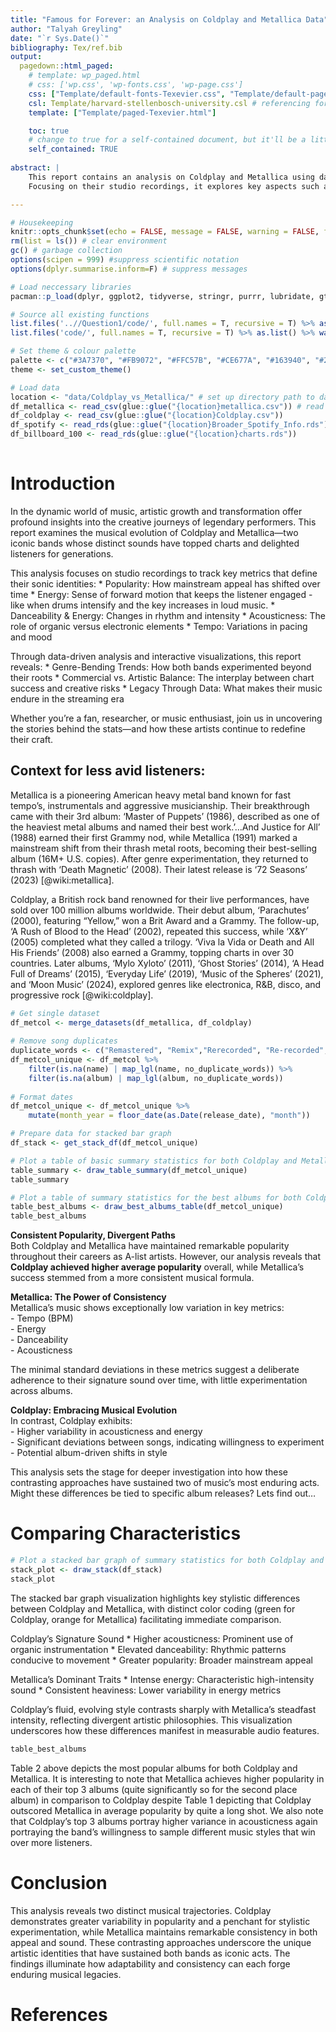 ```yaml
---
title: "Famous for Forever: an Analysis on Coldplay and Metallica Data"
author: "Talyah Greyling"
date: "`r Sys.Date()`"
bibliography: Tex/ref.bib       
output:
  pagedown::html_paged:
    # template: wp_paged.html
    # css: ['wp.css', 'wp-fonts.css', 'wp-page.css']
    css: ["Template/default-fonts-Texevier.css", "Template/default-page-Texevier.css", "Template/default-Texevier.css"]
    csl: Template/harvard-stellenbosch-university.csl # referencing format used.
    template: ["Template/paged-Texevier.html"]

    toc: true 
    # change to true for a self-contained document, but it'll be a litte slower for Pandoc to render
    self_contained: TRUE
    
abstract: |
    This report contains an analysis on Coldplay and Metallica using data supplied by Spotify to uncover in the fame achieved by these 2 famous band truely is forever. 
    Focusing on their studio recordings, it explores key aspects such as album characteristics, industry trends, and the distinction between live and studio performances. The report presents statistical tables and visualizations to provide insights into the longevity and musical progression of these iconic bands.  

---
```



```r

# Housekeeping 
knitr::opts_chunk$set(echo = FALSE, message = FALSE, warning = FALSE, fig.width = 6, fig.height = 5, fig.pos = 'H') # set chunk defaults 
rm(list = ls()) # clear environment 
gc() # garbage collection
options(scipen = 999) #suppress scientific notation
options(dplyr.summarise.inform=F) # suppress messages 

# Load neccessary libraries 
pacman::p_load(dplyr, ggplot2, tidyverse, stringr, purrr, lubridate, gt, fmsb, hrbrthemes) ############## update

# Source all existing functions 
list.files('..//Question1/code/', full.names = T, recursive = T) %>% as.list() %>% walk(~source(.))
list.files('code/', full.names = T, recursive = T) %>% as.list() %>% walk(~source(.))

# Set theme & colour palette
palette <- c("#3A7370", "#FB9072", "#FFC57B", "#CE677A", "#163940", "#2C1F2C")
theme <- set_custom_theme()

# Load data
location <- "data/Coldplay_vs_Metallica/" # set up directory path to data 
df_metallica <- read_csv(glue::glue("{location}metallica.csv")) # read in csv file
df_coldplay <- read_csv(glue::glue("{location}Coldplay.csv")) 
df_spotify <- read_rds(glue::glue("{location}Broader_Spotify_Info.rds")) # read in rds file
df_billboard_100 <- read_rds(glue::glue("{location}charts.rds"))
 
```

# Introduction 

In the dynamic world of music, artistic growth and transformation offer profound insights into the creative journeys of legendary performers. This report examines the musical evolution of Coldplay and Metallica—two iconic bands whose distinct sounds have topped charts and delighted listeners for generations. 

This analysis focuses on studio recordings to track key metrics that define their sonic identities:
* Popularity: How mainstream appeal has shifted over time
* Energy: Sense of forward motion that keeps the listener engaged - like when drums intensify and the key increases in loud music. 
* Danceability & Energy: Changes in rhythm and intensity
* Acousticness: The role of organic versus electronic elements
* Tempo: Variations in pacing and mood

Through data-driven analysis and interactive visualizations, this report reveals:
* Genre-Bending Trends: How both bands experimented beyond their roots
* Commercial vs. Artistic Balance: The interplay between chart success and creative risks
* Legacy Through Data: What makes their music endure in the streaming era

Whether you're a fan, researcher, or music enthusiast, join us in uncovering the stories behind the stats—and how these artists continue to redefine their craft.

## Context for less avid listeners: 
Metallica is a pioneering American heavy metal band known for fast tempo's, instrumentals and aggressive musicianship. Their breakthrough came with their 3rd album: 'Master of Puppets' (1986), described as one of the heaviest metal albums and named their best work.'...And Justice for All' (1988) earned their first Grammy nod, while Metallica (1991) marked a mainstream shift from their thrash metal roots, becoming their best-selling album (16M+ U.S. copies). After genre experimentation, they returned to thrash with 'Death Magnetic' (2008). Their latest release is '72 Seasons' (2023) [@wiki:metallica]. 

Coldplay, a British rock band renowned for their live performances, have sold over 100 million albums worldwide. Their debut album, 'Parachutes' (2000), featuring "Yellow," won a Brit Award and a Grammy. The follow-up, 'A Rush of Blood to the Head' (2002), repeated this success, while 'X&Y' (2005) completed what they called a trilogy. 'Viva la Vida or Death and All His Friends' (2008) also earned a Grammy, topping charts in over 30 countries. Later albums, 'Mylo Xyloto' (2011), 'Ghost Stories' (2014), 'A Head Full of Dreams' (2015), 'Everyday Life' (2019), 'Music of the Spheres' (2021), and 'Moon Music' (2024), explored genres like electronica, R&B, disco, and progressive rock [@wiki:coldplay].

```r

# Get single dataset 
df_metcol <- merge_datasets(df_metallica, df_coldplay)
  
# Remove song duplicates 
duplicate_words <- c("Remastered", "Remix","Rerecorded", "Re-recorded", "Deluxe", "Live", "Edit", "Edition", "Prospekt")
df_metcol_unique <- df_metcol %>%
    filter(is.na(name) | map_lgl(name, no_duplicate_words)) %>% 
    filter(is.na(album) | map_lgl(album, no_duplicate_words)) 
    
# Format dates
df_metcol_unique <- df_metcol_unique %>%
    mutate(month_year = floor_date(as.Date(release_date), "month")) 

# Prepare data for stacked bar graph
df_stack <- get_stack_df(df_metcol_unique)

```

```r

# Plot a table of basic summary statistics for both Coldplay and Metallica
table_summary <- draw_table_summary(df_metcol_unique)
table_summary

```

```r

# Plot a table of summary statistics for the best albums for both Coldplay and Metallica
table_best_albums <- draw_best_albums_table(df_metcol_unique)
table_best_albums

```

**Consistent Popularity, Divergent Paths**  
Both Coldplay and Metallica have maintained remarkable popularity throughout their careers as A-list artists. However, our analysis reveals that **Coldplay achieved higher average popularity** overall, while Metallica's success stemmed from a more consistent musical formula.  

**Metallica: The Power of Consistency**  
Metallica's music shows exceptionally low variation in key metrics:  
- Tempo (BPM)  
- Energy  
- Danceability  
- Acousticness  

The minimal standard deviations in these metrics suggest a deliberate adherence to their signature sound over time, with little experimentation across albums.  

**Coldplay: Embracing Musical Evolution**  
In contrast, Coldplay exhibits:  
- Higher variability in acousticness and energy  
- Significant deviations between songs, indicating willingness to experiment  
- Potential album-driven shifts in style  

This analysis sets the stage for deeper investigation into how these contrasting approaches have sustained two of music's most enduring acts. Might these differences be tied to specific album releases? Lets find out...  

# Comparing Characteristics

```r

# Plot a stacked bar graph of summary statistics for both Coldplay and Metallica
stack_plot <- draw_stack(df_stack)
stack_plot

```

The stacked bar graph visualization highlights key stylistic differences between Coldplay and Metallica, with distinct color coding (green for Coldplay, orange for Metallica) facilitating immediate comparison.

Coldplay's Signature Sound
* Higher acousticness: Prominent use of organic instrumentation
* Elevated danceability: Rhythmic patterns conducive to movement
* Greater popularity: Broader mainstream appeal

Metallica's Dominant Traits
* Intense energy: Characteristic high-intensity sound
* Consistent heaviness: Lower variability in energy metrics

Coldplay's fluid, evolving style contrasts sharply with Metallica's steadfast intensity, reflecting divergent artistic philosophies. This visualization underscores how these differences manifest in measurable audio features.

```r

table_best_albums 

```

Table 2 above depicts the most popular albums for both Coldplay and Metallica. It is interesting to note that Metallica achieves higher popularity in each of their top 3 albums (quite significantly so for the second place album) in comparison to Coldplay despite Table 1 depicting that Coldplay outscored Metallica in average popularity by quite a long shot. We also note that Coldplay's top 3 albums portray higher variance in acousticness again portraying the band's willingness to sample different music styles that win over more listeners. 

# Conclusion
This analysis reveals two distinct musical trajectories. Coldplay demonstrates greater variability in popularity and a penchant for stylistic experimentation, while Metallica maintains remarkable consistency in both appeal and sound. These contrasting approaches underscore the unique artistic identities that have sustained both bands as iconic acts. The findings illuminate how adaptability and consistency can each forge enduring musical legacies.

\newpage
# References